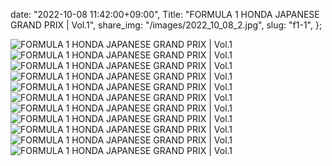   date: "2022-10-08 11:42:00+09:00",
  Title: "FORMULA 1 HONDA JAPANESE GRAND PRIX | Vol.1",
  share_img: "/images/2022_10_08_2.jpg",
  slug: "f1-1",
};

![FORMULA 1 HONDA JAPANESE GRAND PRIX | Vol.1](/images/2022_10_08_1.jpg)
![FORMULA 1 HONDA JAPANESE GRAND PRIX | Vol.1](/images/2022_10_08_2.jpg)
![FORMULA 1 HONDA JAPANESE GRAND PRIX | Vol.1](/images/2022_10_08_3.jpg)
![FORMULA 1 HONDA JAPANESE GRAND PRIX | Vol.1](/images/2022_10_08_4.jpg)
![FORMULA 1 HONDA JAPANESE GRAND PRIX | Vol.1](/images/2022_10_08_5.jpg)
![FORMULA 1 HONDA JAPANESE GRAND PRIX | Vol.1](/images/2022_10_08_6.jpg)
![FORMULA 1 HONDA JAPANESE GRAND PRIX | Vol.1](/images/2022_10_08_7.jpg)
![FORMULA 1 HONDA JAPANESE GRAND PRIX | Vol.1](/images/2022_10_08_8.jpg)
![FORMULA 1 HONDA JAPANESE GRAND PRIX | Vol.1](/images/2022_10_08_9.jpg)
![FORMULA 1 HONDA JAPANESE GRAND PRIX | Vol.1](/images/2022_10_08_10.jpg)
![FORMULA 1 HONDA JAPANESE GRAND PRIX | Vol.1](/images/2022_10_08_11.jpg)
